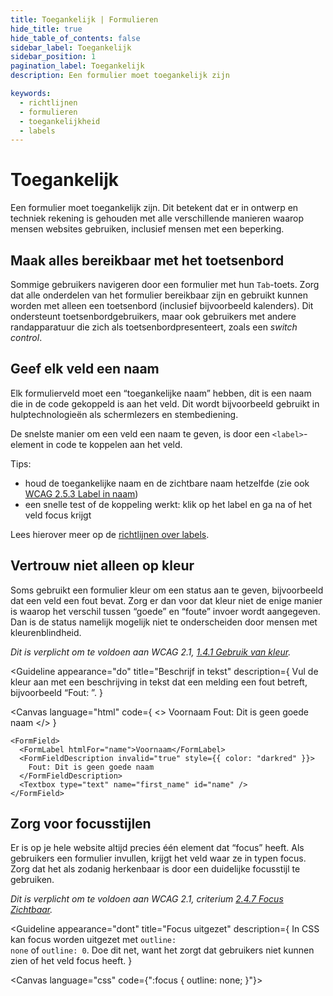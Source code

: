 ```yaml
---
title: Toegankelijk | Formulieren
hide_title: true
hide_table_of_contents: false
sidebar_label: Toegankelijk
sidebar_position: 1
pagination_label: Toegankelijk
description: Een formulier moet toegankelijk zijn

keywords:
  - richtlijnen
  - formulieren
  - toegankelijkheid
  - labels
---
```


<!-- @license CC0-1.0 -->


# Toegankelijk

<Paragraph lead>
  Een formulier moet toegankelijk zijn. Dit betekent dat er in ontwerp en techniek rekening is gehouden met alle
  verschillende manieren waarop mensen websites gebruiken, inclusief mensen met een beperking.
</Paragraph>

## Maak alles bereikbaar met het toetsenbord

Sommige gebruikers navigeren door een formulier met hun `Tab`-toets. Zorg dat alle onderdelen van het formulier bereikbaar zijn en gebruikt kunnen worden met alleen een toetsenbord (inclusief bijvoorbeeld kalenders). Dit ondersteunt toetsenbordgebruikers, maar ook gebruikers met andere randapparatuur die zich als toetsenbordpresenteert, zoals een _switch control_.

## Geef elk veld een naam

Elk formulierveld moet een “toegankelijke naam” hebben, dit is een naam die in de code gekoppeld is aan het veld. Dit wordt bijvoorbeeld gebruikt in hulptechnologieën als schermlezers en stembediening.

De snelste manier om een veld een naam te geven, is door een `<label>`-element in code te koppelen aan het veld.

Tips:

- houd de toegankelijke naam en de zichtbare naam hetzelfde (zie ook [WCAG 2.5.3 Label in naam](https://www.w3.org/Translations/WCAG21-nl/#label-in-naam))
- een snelle test of de koppeling werkt: klik op het label en ga na of het veld focus krijgt

Lees hierover meer op de [richtlijnen over labels](/richtlijnen/formulieren/alle-richtlijnen/labels).

## Vertrouw niet alleen op kleur

Soms gebruikt een formulier kleur om een status aan te geven, bijvoorbeeld dat een veld een fout bevat. Zorg er dan voor dat kleur niet de enige manier is waarop het verschil tussen “goede” en “foute” invoer wordt aangegeven. Dan is de status namelijk mogelijk niet te onderscheiden door mensen met kleurenblindheid.

_Dit is verplicht om te voldoen aan WCAG 2.1, [1.4.1 Gebruik van kleur](https://www.w3.org/Translations/WCAG21-nl/#gebruik-van-kleur)._

<Guideline
  appearance="do"
  title="Beschrijf in tekst"
  description={
    <Paragraph>
      Vul de kleur aan met een beschrijving in tekst dat een melding een fout betreft, bijvoorbeeld “Fout: ”.
    </Paragraph>
  }
>
  <Canvas
    language="html"
    code={
      <>
        <FormField>
          <FormLabel htmlFor="name">Voornaam</FormLabel>
          <FormFieldDescription invalid="true">Fout: Dit is geen goede naam</FormFieldDescription>
          <Textbox type="text" name="first_name" id="name" />
        </FormField>
      </>
    }
  >
    <FormField>
      <FormLabel htmlFor="name">Voornaam</FormLabel>
      <FormFieldDescription invalid="true" style={{ color: "darkred" }}>
        Fout: Dit is geen goede naam
      </FormFieldDescription>
      <Textbox type="text" name="first_name" id="name" />
    </FormField>
  </Canvas>
</Guideline>

## Zorg voor focusstijlen

Er is op je hele website altijd precies één element dat “focus” heeft. Als gebruikers een formulier invullen, krijgt het veld waar ze in typen focus. Zorg dat het als zodanig herkenbaar is door een duidelijke focusstijl te gebruiken.

_Dit is verplicht om te voldoen aan WCAG 2.1, criterium [2.4.7 Focus Zichtbaar](https://www.w3.org/Translations/WCAG21-nl/#focus-zichtbaar)._

<Guideline
  appearance="dont"
  title="Focus uitgezet"
  description={
    <Paragraph>
      In CSS kan focus worden uitgezet met <code>outline: none</code> of <code>outline: 0</code>. Doe dit net, want het
      zorgt dat gebruikers niet kunnen zien of het veld focus heeft.
    </Paragraph>
  }
>
  <Canvas language="css" code={":focus { outline: none; }"}></Canvas>
</Guideline>
